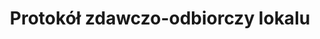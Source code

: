 ---
slug: protokol-zdawczo-odbiorczy-lokalu
title: Protokół zdawczo-odbiorczy lokalu
categories: [nieruchomosci]
price: 10.99
---